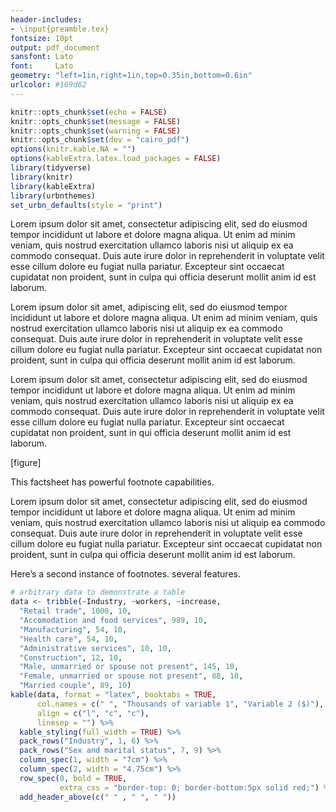 ```yaml
---
header-includes:
- \input{preamble.tex}
fontsize: 10pt
output: pdf_document
sansfont: Lato
font:     Lato
geometry: "left=1in,right=1in,top=0.35in,bottom=0.6in"
urlcolor: #169d62
---
```


\raggedright

```r
knitr::opts_chunk$set(echo = FALSE)
knitr::opts_chunk$set(message = FALSE)
knitr::opts_chunk$set(warning = FALSE)
knitr::opts_chunk$set(dev = "cairo_pdf")
options(knitr.kable.NA = "")
options(kableExtra.latex.load_packages = FALSE)
library(tidyverse)
library(knitr)
library(kableExtra)
library(urbnthemes)
set_urbn_defaults(style = "print")
```

\urbnlogo{}

\urbntitle{Title of a Simple Factsheet Template}
\urbnsubtitle{Subtitle of a Simple Factsheet Template}
\urbnauthors{Aaron Williams, Irvin Mull, and Graham MacDonald}

Lorem ipsum dolor sit amet, consectetur adipiscing elit, sed do eiusmod tempor incididunt ut labore et dolore magna aliqua. Ut enim ad minim veniam, quis nostrud exercitation ullamco laboris nisi ut aliquip ex ea commodo consequat. Duis aute irure dolor in reprehenderit in voluptate velit esse cillum dolore eu fugiat nulla pariatur. Excepteur sint occaecat cupidatat non proident, sunt in culpa qui officia deserunt mollit anim id est laborum.

\urbnheadingone{Heading 1}

\urbnheadingtwo{Heading 2}Lorem ipsum dolor sit amet, adipiscing elit, sed do eiusmod tempor incididunt ut labore et dolore magna aliqua. Ut enim ad minim veniam, quis nostrud exercitation ullamco laboris nisi ut aliquip ex ea commodo consequat. Duis aute irure dolor in reprehenderit in voluptate velit esse cillum dolore eu fugiat nulla pariatur. Excepteur sint occaecat cupidatat non proident, sunt in culpa qui officia deserunt mollit anim id est laborum.

Lorem ipsum dolor sit amet, consectetur adipiscing elit, sed do eiusmod tempor incididunt ut labore et dolore magna aliqua. Ut enim ad minim veniam, quis nostrud exercitation ullamco laboris nisi ut aliquip ex ea commodo consequat. Duis aute irure dolor in reprehenderit in voluptate velit esse cillum dolore eu fugiat nulla pariatur. Excepteur sint occaecat cupidatat non proident, sunt in qui officia deserunt mollit anim id est laborum.

\urbnfigurenumber{1}
\urbnfiguretitle{Figure Title}

[figure]

\urbnsource{Source: }
\urbnsource{Note: }

This factsheet has powerful footnote\footnote{Don't worry about numbering!} capabilities. 

\begin{urbnbullets}
  \item Bulleted list
  \item Bulleted list
  \item Bulleted list
\end{urbnbullets}

\begin{urbnenumerate}
  \item Numbered list
  \item Numbered list
  \item Numbered list
\end{urbnenumerate}

\contactinfo{}

\newpage{}
\newgeometry{left=1in,right=1in,top=1in,bottom=1.5in}

Lorem ipsum dolor sit amet, consectetur adipiscing elit, sed do eiusmod tempor incididunt ut labore et dolore magna aliqua. Ut enim ad minim veniam, quis nostrud exercitation ullamco laboris nisi ut aliquip ea commodo consequat. Duis aute irure dolor in reprehenderit in voluptate velit esse cillum dolore eu fugiat nulla pariatur. Excepteur sint occaecat cupidatat non proident, sunt in culpa qui officia deserunt mollit anim id est laborum.

Here's a second instance\footnote{Footnotes on the second page appear below the funder statement} of footnotes.
several features.

\vspace{5mm}
\urbntablenumber{1}
\urbntabletitle{An Informative Table Title in Title Case}
\urbntablesubtitle{An informative table subtitle in sentence case}

```r
# arbitrary data to demonstrate a table
data <- tribble(~Industry, ~workers, ~increase,
  "Retail trade", 1000, 10,
  "Accomodation and food services", 989, 10,
  "Manufacturing", 54, 10,
  "Health care", 54, 10,
  "Administrative services", 10, 10,
  "Construction", 12, 10,
  "Male, unmarried or spouse not present", 145, 10,
  "Female, unmarried or spouse not present", 88, 10,
  "Married couple", 89, 10)
kable(data, format = "latex", booktabs = TRUE,
      col.names = c(" ", "Thousands of variable 1", "Variable 2 ($)"),
      align = c("l", "c", "c"),
      linesep = "") %>%
  kable_styling(full_width = TRUE) %>%
  pack_rows("Industry", 1, 6) %>%
  pack_rows("Sex and marital status", 7, 9) %>%
  column_spec(1, width = "7cm") %>%
  column_spec(2, width = "4.75cm") %>%
  row_spec(0, bold = TRUE,
           extra_css = "border-top: 0; border-bottom:5px solid red;") %>%
  add_header_above(c(" " , " ", " "))
```

\urbnsource{\textbf{Source:} Urban Institute Analysis of invented data.}

\urbnboilerplate{The Urban Institute R Users Group}{April}{2018}
